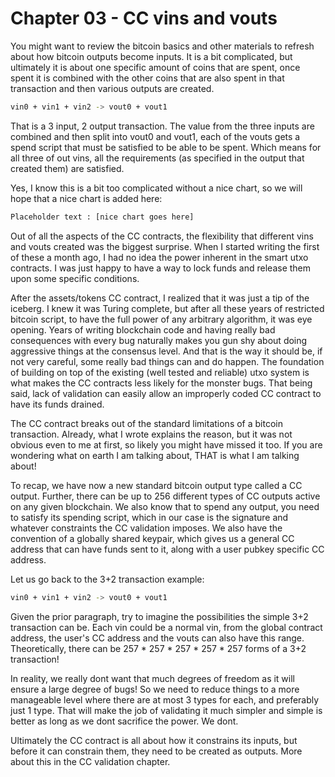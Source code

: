 
# Chapter 03 - CC vins and vouts

You might want to review the bitcoin basics and other materials to refresh about how bitcoin outputs become inputs. It is a bit complicated, but ultimately it is about one specific amount of coins that are spent, once spent it is combined with the other coins that are also spent in that transaction and then various outputs are created.

```bash
vin0 + vin1 + vin2 -> vout0 + vout1
```

That is a 3 input, 2 output transaction. The value from the three inputs are combined and then split into vout0 and vout1, each of the vouts gets a spend script that must be satisfied to be able to be spent. Which means for all three of out vins, all the requirements (as specified in the output that created them) are satisfied.

Yes, I know this is a bit too complicated without a nice chart, so we will hope that a nice chart is added here:

```bash
Placeholder text : [nice chart goes here]
```

Out of all the aspects of the CC contracts, the flexibility that different vins and vouts created was the biggest surprise. When I started writing the first of these a month ago, I had no idea the power inherent in the smart utxo contracts. I was just happy to have a way to lock funds and release them upon some specific conditions.

After the assets/tokens CC contract, I realized that it was just a tip of the iceberg. I knew it was Turing complete, but after all these years of restricted bitcoin script, to have the full power of any arbitrary algorithm, it was eye opening. Years of writing blockchain code and having really bad consequences with every bug naturally makes you gun shy about doing aggressive things at the consensus level. And that is the way it should be, if not very careful, some really bad things can and do happen. The foundation of building on top of the existing (well tested and reliable) utxo system is what makes the CC contracts less likely for the monster bugs. That being said, lack of validation can easily allow an improperly coded CC contract to have its funds drained.

The CC contract breaks out of the standard limitations of a bitcoin transaction. Already, what I wrote explains the reason, but it was not obvious even to me at first, so likely you might have missed it too. If you are wondering what on earth I am talking about, THAT is what I am talking about!

To recap, we have now a new standard bitcoin output type called a CC output. Further, there can be up to 256 different types of CC outputs active on any given blockchain. We also know that to spend any output, you need to satisfy its spending script, which in our case is the signature and whatever constraints the CC validation imposes. We also have the convention of a globally shared keypair, which gives us a general CC address that can have funds sent to it, along with a user pubkey specific CC address.

Let us go back to the 3+2 transaction example:

```bash
vin0 + vin1 + vin2 -> vout0 + vout1
```

Given the prior paragraph, try to imagine the possibilities the simple 3+2 transaction can be. Each vin could be a normal vin, from the global contract address, the user's CC address and the vouts can also have this range. Theoretically, there can be 257 \* 257 \* 257 \* 257 \* 257 forms of a 3+2 transaction!

In reality, we really dont want that much degrees of freedom as it will ensure a large degree of bugs! So we need to reduce things to a more manageable level where there are at most 3 types for each, and preferably just 1 type. That will make the job of validating it much simpler and simple is better as long as we dont sacrifice the power. We dont.

Ultimately the CC contract is all about how it constrains its inputs, but before it can constrain them, they need to be created as outputs. More about this in the CC validation chapter.
